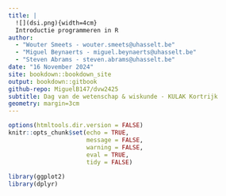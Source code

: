 ```yaml
---
title: |
  ![](dsi.png){width=4cm}   
  Introductie programmeren in R
author: 
  - "Wouter Smeets - wouter.smeets@uhasselt.be"
  - "Miguel Beynaerts - miguel.beynaerts@uhasselt.be"
  - "Steven Abrams - steven.abrams@uhasselt.be"
date: "16 November 2024"
site: bookdown::bookdown_site
output: bookdown::gitbook
github-repo: MiguelB147/dvw2425
subtitle: Dag van de wetenschap & wiskunde - KULAK Kortrijk
geometry: margin=3cm
---
```


```r
options(htmltools.dir.version = FALSE)
knitr::opts_chunk$set(echo = TRUE, 
                      message = FALSE,	
                      warning = FALSE,
                      eval = TRUE,
                      tidy = FALSE)
  
library(ggplot2)
library(dplyr)
```
